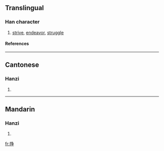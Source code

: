 {{see|掙}}

==Translingual==
===Han character===
{{Han char|rn=64|rad=手|as=06|sn=9|four=|canj=手弓尸木 (QNSD)}}
# [[strive]], [[endeavor]], [[struggle]]
====References====
{{Han ref|kx=0431.171|hdz=31874.060|uh=6323|ud=25379}}
----
==Cantonese==
===Hanzi===
{{yue-hanzi|jyut=|y=jaang6, jang1}}
# {{defn|Cantonese}}
----
==Mandarin==
===Hanzi===
{{cmn-hanzi|tra=掙|pin=[[zhēng]] (zheng1)|wg=cheng<sup>1</sup>}}
# {{defn|Mandarin}}

[[fr:挣]]